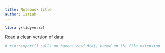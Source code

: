 ```yaml
---
title: Notebook title
author: Isaiah
---
```


```r
library(tidyverse)
```


Read a clean version of data:

```r
# rio::import() calls on haven::read_dta() based on the file extension

```


